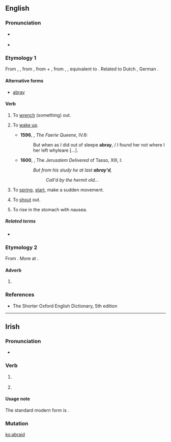 ==English==

===Pronunciation===
* {{a|US}} {{IPA|/əˈbɹeɪd/}}
* {{homophones|lang=en|abrade}}

===Etymology 1===
From {{etyl|enm|en}} {{term|abraiden|lang=enm}}, {{term|abreiden||to start up, awake, move, reproach|lang=enm}}, from {{etyl|ang|en}} {{term/t|ang|ābreġdan||to move quickly, vibrate, draw, draw from, remove, unsheath, wrench, pull out, withdraw, take away, draw back, free from, draw up, raise, lift up, start up}}, from {{etyl|gem-pro|en}} {{term/t|gem-pro|*uz-||out}} + {{term/t|gem-pro|*bregdaną||to move, swing}}, from {{etyl|ine-pro|en}} {{term/t|ine-pro|*bhrēḱ-}}, {{term/t|ine-pro|*bhrēǵ-||to shine}}, equivalent to {{prefix|a|braid|lang=en}}. Related to Dutch {{term|breien||to knit|lang=nl}}, German {{term|bretten||to knit|lang=de}}.

====Alternative forms====
*[[abray]]

====Verb====
{{en-verb|abraids|abraiding|'''[[abraided]]''' or '''[[abraid]]'''}}

# {{context|transitive|obsolete|lang=en}} To [[wrench]] (something) out. {{defdate|10th-13th c.}}
# {{context|intransitive|obsolete|lang=en}} To [[wake up]]. {{defdate|11th-18th c.}}
#*'''1596''', {{w|Edmund Spenser}}, ''The Faerie Queene'', IV.6:
#*:But when as I did out of sleepe '''abray''', / I found her not where I her left whyleare […].
#* '''1600''', {{w|Edward Fairfax}}, The ''Jerusalem Delivered'' of Tasso, XIII, l:
#*: ''But from his study he at last '''abray'd''',''
#*:: ''Call'd by the hermit old...''
# {{context|intransitive|archaic|lang=en}} To [[spring]], [[start]], make a sudden movement. {{defdate|from 11th c.}}
# {{context|intransitive|transitive|obsolete|lang=en}} To [[shout]] out. {{defdate|15th-16th c.}}
# {{context|transitive|obsolete|lang=en}} To rise in the stomach with nausea. {{defdate|16th-19th c.}}

=====Related terms=====
* {{l/en|abray}}

===Etymology 2===
From {{etyl|enm|en}} {{term|abrede|lang=enm}}. More at {{l/en|abread}}.

====Adverb====
{{en-adv}}

# {{alternative form of|abread}}

===References===
*The Shorter Oxford English Dictionary, 5th edition

----
==Irish==

===Pronunciation===
* {{IPA|[ˈabˠɾˠədʲ]|lang=ga}}

===Verb===
{{head|ga|verb form}}

# {{context|archaic|Munster|lang=ga}} {{conjugation of|abair||3|p|pres|ind|dependent|lang=ga}}
# {{context|archaic|Munster|lang=ga}} {{conjugation of|abair||3|p|pres|sub|lang=ga}}

====Usage note====
The standard modern form is {{term|deir|lang=ga}} {{term|siad|lang=ga}}.

===Mutation===
{{ga mut vowel}}

[[ko:abraid]]